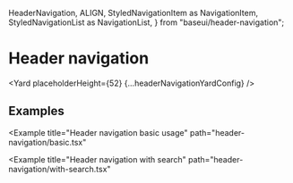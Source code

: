 <!--
Copyright (c) Uber Technologies, Inc.

This source code is licensed under the MIT license found in the
LICENSE file in the root directory of this source tree.
-->



  HeaderNavigation,
  ALIGN,
  StyledNavigationItem as NavigationItem,
  StyledNavigationList as NavigationList,
} from "baseui/header-navigation";



# Header navigation

<Yard placeholderHeight={52} {...headerNavigationYardConfig} />

## Examples

<Example
  title="Header navigation basic usage"
  path="header-navigation/basic.tsx"
>
  <BasicHeader />
</Example>

<Example
  title="Header navigation with search"
  path="header-navigation/with-search.tsx"
>
  <WithSearch />
</Example>

<Exports
  component={HeaderNavigationExports}
  title="Header Navigation exports"
  path="baseui/header-navigation"
/>
